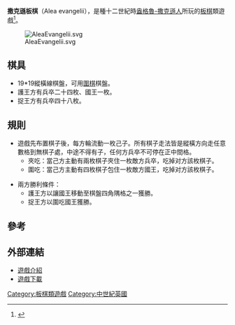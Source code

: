 '''撒克遜板棋'''（Alea evangelii），是種十二世紀時[[盎格魯-撒克遜人|盎格魯-撒克遜人]]所玩的[[板棋|板棋]]類遊戲<ref>{{Cite web |url=http://www.leikmot.net/englisch/eTaflhist.html |title=The History of Hnefatafl |access-date=2011-07-29 |archive-date=2011-07-23 |archive-url=https://web.archive.org/web/20110723181941/http://www.leikmot.net/englisch/eTaflhist.html |dead-url=no }}</ref>。

[[File:AleaEvangelii.svg|thumb]]

==棋具==
*19*19縱橫線棋盤，可用[[圍棋|圍棋]]棋盤。
*護王方有兵卒二十四枚、國王一枚。
*捉王方有兵卒四十八枚。

==規則==

*遊戲先布置棋子後，每方輪流動一枚己子。所有棋子走法皆是縱橫方向走任意數格到無棋子處，中途不得有子，任何方兵卒不可停在正中間格。
**夾吃：當己方主動有兩枚棋子夾住一枚敵方兵卒，吃掉对方該枚棋子。
**圍吃：當己方主動有四枚棋子包住一枚敵方國王，吃掉对方該枚棋子。

*兩方勝利條件：
**護王方以讓國王移動至棋盤四角隅格之一獲勝。
**捉王方以圍吃國王獲勝。

==參考==
<div class="references-small">
<references/>
</div>

==外部連結==
*[http://boardgamegeek.com/boardgame/33693/alea-evangelii 遊戲介紹] {{Wayback|url=http://boardgamegeek.com/boardgame/33693/alea-evangelii |date=20110830182529 }}
*[https://web.archive.org/web/20070214081834/http://hem.passagen.se/melki9/Tablut.zip 遊戲下載]

{{棋類小作品}}

[[Category:板棋類遊戲|Category:板棋類遊戲]]
[[Category:中世紀英國|Category:中世紀英國]]